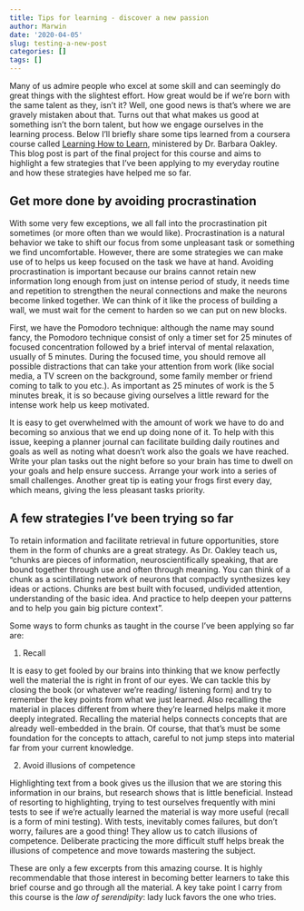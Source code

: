 ```yaml
---
title: Tips for learning - discover a new passion
author: Marwin
date: '2020-04-05'
slug: testing-a-new-post
categories: []
tags: []
---
```


  Many of us admire people who excel at some skill and can seemingly do great things with the slightest effort. How great would be if we’re born with the same talent as they, isn’t it? Well, one good news is that’s where we are gravely mistaken about that. Turns out that what makes us good at something isn’t the born talent, but how we engage ourselves in the learning process. Below I’ll briefly share some tips learned from a coursera course called [Learning How to Learn](https://www.coursera.org/learn/learning-how-to-learn/home/welcome), ministered by Dr. Barbara Oakley. This blog post is part of the final project for this course and aims to highlight a few strategies that I’ve been applying to my everyday routine and how these strategies have helped me so far.

## Get more done by avoiding procrastination

  With some very few exceptions, 	we all fall into the procrastination pit sometimes (or more often than we would like). Procrastination is a natural behavior we take to shift our focus from some unpleasant task or something we find uncomfortable. However, there are some strategies we can make use of to helps us keep focused on the task we have at hand.
Avoiding procrastination is important because our brains cannot retain new information long enough from just on intense period of study, it needs time and repetition to strengthen the neural connections and make the neurons become linked together. We can think of it like the process of building a wall, we must wait for the cement to harden so we can put on new blocks.

  First, we have the Pomodoro technique: although the name may sound fancy, the Pomodoro technique consist of only a timer set for 25 minutes of focused concentration followed by a brief interval of mental relaxation, usually of 5 minutes. During the focused time, you should remove all possible distractions that can take your attention from work (like social media, a TV screen on the background, some family member or friend coming to talk to you etc.). As important as 25 minutes of work is the 5 minutes break, it is so because giving ourselves a little reward for the intense work help us keep motivated.
  
  It is easy to get overwhelmed with the amount of work we have to do and becoming so anxious that we end up doing none of it. To help with this issue, keeping a planner journal can facilitate building daily routines and goals as well as noting what doesn’t work also the goals we have reached. Write your plan tasks out the night before so your brain has time to dwell on your goals and help ensure success. Arrange your work into a series of small challenges. Another great tip is eating your frogs first every day, which means, giving the less pleasant tasks priority.

## A few strategies I’ve been trying so far

To retain information and facilitate retrieval in future opportunities, store them in the form of chunks are a great strategy. As Dr. Oakley teach us, “chunks are pieces of information, neuroscientifically speaking, that are bound together through use and often through meaning. You can think of a chunk as a scintillating network of neurons that compactly synthesizes key ideas or actions. Chunks are best built with focused, undivided attention, understanding of the basic idea. And practice to help deepen your patterns and to help you gain big picture context”.

Some ways to form chunks as taught in the course I’ve been applying so far are: 

1. Recall

It is easy to get fooled by our brains into thinking that we know perfectly well the material the is right in front of our eyes. We can tackle this by closing the book (or whatever we’re reading/ listening form) and try to remember the key points from what we just learned. Also recalling the material in places different from where they’re learned helps make it more deeply integrated. Recalling the material helps connects concepts that are already well-embedded in the brain. Of course, that that’s must be some foundation for the concepts to attach, careful to not jump steps into material far from your current knowledge.

2. Avoid illusions of competence

Highlighting text from a book gives us the illusion that we are storing this information in our brains, but research shows that is little beneficial. Instead of resorting to highlighting, trying to test ourselves frequently with mini tests to see if we’re actually learned the material is way more useful (recall is a form of mini testing). With tests, inevitably comes failures, but don’t worry, failures are a good thing! They allow us to catch illusions of competence. Deliberate practicing the more difficult stuff helps break the illusions of competence and move towards mastering the subject.

These are only a few excerpts from this amazing course. It is highly recommendable that those interest in becoming better learners to take this brief course and go through all the material. A key take point I carry from this course is the *law of serendipity*: lady luck favors the one who tries.